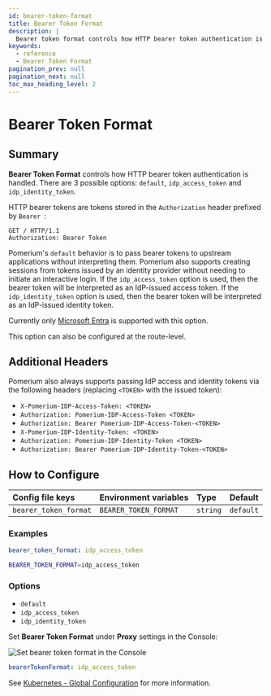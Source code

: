 ```yaml
---
id: bearer-token-format
title: Bearer Token Format
description: |
  Bearer token format controls how HTTP bearer token authentication is handled.
keywords:
  - reference
  - Bearer Token Format
pagination_prev: null
pagination_next: null
toc_max_heading_level: 2
---
```



# Bearer Token Format

## Summary

**Bearer Token Format** controls how HTTP bearer token authentication is handled. There are 3 possible options: `default`, `idp_access_token` and `idp_identity_token`.

HTTP bearer tokens are tokens stored in the `Authorization` header prefixed by `Bearer `:

```text
GET / HTTP/1.1
Authorization: Bearer Token
```

Pomerium's `default` behavior is to pass bearer tokens to upstream applications without interpreting them. Pomerium also supports creating sessions from tokens issued by an identity provider without needing to initiate an interactive login. If the `idp_access_token` option is used, then the bearer token will be interpreted as an IdP-issued access token. If the `idp_identity_token` option is used, then the bearer token will be interpreted as an IdP-issued identity token.

Currently only [Microsoft Entra](../../integrations/user-identity/azure) is supported with this option.

This option can also be configured at the route-level.

## Additional Headers

Pomerium also always supports passing IdP access and identity tokens via the following headers (replacing `<TOKEN>` with the issued token):

- `X-Pomerium-IDP-Access-Token: <TOKEN>`
- `Authorization: Pomerium-IDP-Access-Token <TOKEN>`
- `Authorization: Bearer Pomerium-IDP-Access-Token-<TOKEN>`
- `X-Pomerium-IDP-Identity-Token: <TOKEN>`
- `Authorization: Pomerium-IDP-Identity-Token <TOKEN>`
- `Authorization: Bearer Pomerium-IDP-Identity-Token-<TOKEN>`

## How to Configure

<Tabs>
<TabItem value="Core" label="Core">

| **Config file keys**  | **Environment variables** | **Type** | **Default** |
| :-------------------- | :------------------------ | :------- | :---------- |
| `bearer_token_format` | `BEARER_TOKEN_FORMAT`     | `string` | `default`   |

### Examples

```yaml
bearer_token_format: idp_access_token
```

```bash
BEARER_TOKEN_FORMAT=idp_access_token
```

### Options

- `default`
- `idp_access_token`
- `idp_identity_token`

</TabItem>
<TabItem value="Enterprise" label="Enterprise">

Set **Bearer Token Format** under **Proxy** settings in the Console:

![Set bearer token format in the Console](./img/global-settings/bearer-token-format.png)

</TabItem>
<TabItem value="Kubernetes" label="Kubernetes">

```yaml
bearerTokenFormat: idp_access_token
```

See [Kubernetes - Global Configuration](/docs/deploy/k8s/configure) for more information.

</TabItem>
</Tabs>
